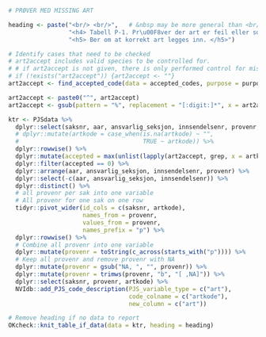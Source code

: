 
```r
# PRØVER MED MISSING ART

heading <- paste("<br/> <br/>",   # &nbsp may be more general than <br/>
                 "<h4> Tabell P-1. Pr\u00F8ver der art er feil eller som mangler opplysning om arten </h4>",
                 "<h5> Ber om at korrekt art legges inn. </h5>")

# Identify cases that need to be checked
# art2accept includes valid species to be controlled for.
# # if art2accept is not given, there is only performed control for missing values
# if (!exists("art2accept")) {art2accept <- ""}
art2accept <- find_accepted_code(data = accepted_codes, purpose = purpose, codetype = "artkode") 

art2accept <- paste0("^", art2accept)
art2accept <- gsub(pattern = "%", replacement = "[:digit:]*", x = art2accept, fixed = TRUE)

ktr <- PJSdata %>%
  dplyr::select(saksnr, aar, ansvarlig_seksjon, innsendelsenr, provenr, artkode) %>%
  # dplyr::mutate(artkode = case_when(is.na(artkode) ~ "",
  #                                   TRUE ~ artkode)) %>%
  dplyr::rowwise() %>%
  dplyr::mutate(accepted = max(unlist(lapply(art2accept, grep, x = artkode)),0)) %>%
  dplyr::filter(accepted == 0) %>%
  dplyr::arrange(aar, ansvarlig_seksjon, innsendelsenr, provenr) %>%
  dplyr::select(-c(aar, ansvarlig_seksjon, innsendelsenr)) %>%
  dplyr::distinct() %>%
  # all provenr per sak into one variable
  # All provenr for one sak on one row
  tidyr::pivot_wider(id_cols = c(saksnr, artkode),
                     names_from = provenr,
                     values_from = provenr,
                     names_prefix = "p") %>%
  dplyr::rowwise() %>%
  # Combine all provenr into one variable
  dplyr::mutate(provenr = toString(c_across(starts_with("p")))) %>%
  # Keep all provenr and remove provenr with NA
  dplyr::mutate(provenr = gsub("NA, ", "", provenr)) %>%
  dplyr::mutate(provenr = trimws(provenr, "b", "[ ,NA]")) %>%
  dplyr::select(saksnr, provenr, artkode) %>%
  NVIdb::add_PJS_code_description(PJS_variable_type = c("art"),
                                  code_colname = c("artkode"),
                                  new_column = c("art")) 

# Remove heading if no data to report
OKcheck::knit_table_if_data(data = ktr, heading = heading)
```
